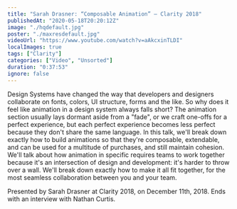 ```yaml
---
title: "Sarah Drasner: “Composable Animation” — Clarity 2018"
publishedAt: "2020-05-18T20:20:12Z"
image: "./hqdefault.jpg"
poster: "./maxresdefault.jpg"
videoUrl: "https://www.youtube.com/watch?v=aAkcxinTLDI"
localImages: true
tags: ["Clarity"]
categories: ["Video", "Unsorted"]
duration: "0:37:53"
ignore: false
---
```


Design Systems have changed the way that developers and designers collaborate on fonts, colors, UI structure, forms and the like. So why does it feel like animation in a design system always falls short? The animation section usually lays dormant aside from a "fade", or we craft one-offs for a perfect experience, but each perfect experience becomes less perfect because they don't share the same language. In this talk, we'll break down exactly how to build animations so that they're composable, extendable, and can be used for a multitude of purchases, and still maintain cohesion. We'll talk about how animation in specific requires teams to work together because it's an intersection of design and development: it's harder to throw over a wall. We'll break down exactly how to make it all fit together, for the most seamless collaboration between you and your team.

Presented by Sarah Drasner at Clarity 2018, on December 11th, 2018. Ends with an interview with Nathan Curtis.
